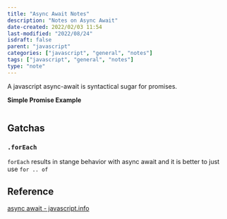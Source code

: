 ```yaml
---
title: "Async Await Notes"
description: "Notes on Async Await"
date-created: 2022/02/03 11:54
last-modified: "2022/08/24"
isdraft: false
parent: "javascript"
categories: ["javascript", "general", "notes"]
tags: ["javascript", "general", "notes"]
type: "note"
---
```


A javascript async-await is syntactical sugar for promises.

**Simple Promise Example**

```javascript

```

## Gatchas

### `.forEach`

`forEach` results in stange behavior with async await and it is better to just use `for .. of`

## Reference

[async await - javascript.info](https://javascript.info/async-await)
